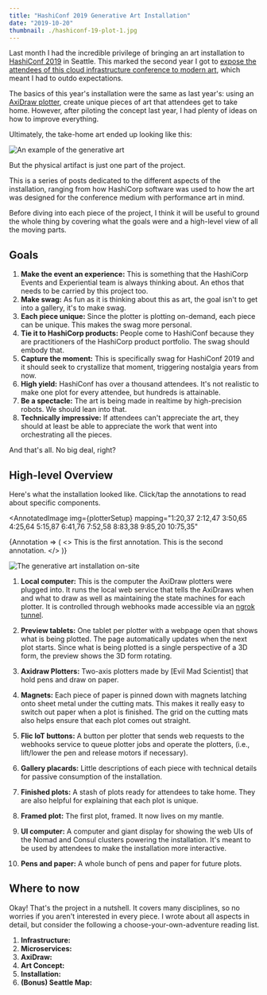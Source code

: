 ```yaml
---
title: "HashiConf 2019 Generative Art Installation"
date: "2019-10-20"
thumbnail: ./hashiconf-19-plot-1.jpg
---
```



Last month I had the incredible privilege of bringing an art installation to [HashiConf 2019]() in Seattle. This marked the second year I got to [expose the attendees of this cloud infrastructure conference to modern art](), which meant I had to outdo expectations.

The basics of this year's installation were the same as last year's: using an [AxiDraw plotter](), create unique pieces of art that attendees get to take home. However, after piloting the concept last year, I had plenty of ideas on how to improve everything.

Ultimately, the take-home art ended up looking like this:

![An example of the generative art](./hashiconf-19-plot-1.jpg)

But the physical artifact is just one part of the project.

This is a series of posts dedicated to the different aspects of the installation, ranging from how HashiCorp software was used to how the art was designed for the conference medium with performance art in mind.

Before diving into each piece of the project, I think it will be useful to ground the whole thing by covering what the goals were and a high-level view of all the moving parts.

## Goals

1. **Make the event an experience:** This is something that the HashiCorp Events and Experiential team is always thinking about. An ethos that needs to be carried by this project too.
2. **Make swag:** As fun as it is thinking about this as art, the goal isn't to get into a gallery, it's to make swag.
3. **Each piece unique:** Since the plotter is plotting on-demand, each piece can be unique. This makes the swag more personal.
4. **Tie it to HashiCorp products:** People come to HashiConf because they are practitioners of the HashiCorp product portfolio. The swag should embody that.
5. **Capture the moment:** This is specifically swag for HashiConf 2019 and it should seek to crystallize that moment, triggering nostalgia years from now.
6. **High yield:** HashiConf has over a thousand attendees. It's not realistic to make one plot for every attendee, but hundreds is attainable.
7. **Be a spectacle:** The art is being made in realtime by high-precision robots. We should lean into that.
8. **Technically impressive:** If attendees can't appreciate the art, they should at least be able to appreciate the work that went into orchestrating all the pieces.

And that's all. No big deal, right?

## High-level Overview

Here's what the installation looked like. Click/tap the annotations to read about specific components.

<AnnotatedImage
  img={plotterSetup}
  mapping="1:20,37 2:12,47 3:50,65 4:25,64 5:15,87 6:41,76 7:52,58 8:83,38 9:85,20 10:75,35"
>
  {Annotation => (
    <>
      <Annotation id="1">This is the first annotation.</Annotation>
      <Annotation id="2">This is the second annotation.</Annotation>
    </>
  )}
</AnnotatedImage>

![The generative art installation on-site](./plotter-setup.jpg)

1. **Local computer:** This is the computer the AxiDraw plotters were plugged into. It runs the local web service that tells the AxiDraws when and what to draw as well as maintaining the state machines for each plotter. It is controlled through webhooks made accessible via an [ngrok tunnel]().

2. **Preview tablets:** One tablet per plotter with a webpage open that shows what is being plotted. The page automatically updates when the next plot starts. Since what is being plotted is a single perspective of a 3D form, the preview shows the 3D form rotating.

3. **Axidraw Plotters:** Two-axis plotters made by [Evil Mad Scientist] that hold pens and draw on paper.

4. **Magnets:** Each piece of paper is pinned down with magnets latching onto sheet metal under the cutting mats. This makes it really easy to switch out paper when a plot is finished. The grid on the cutting mats also helps ensure that each plot comes out straight.

5. **Flic IoT buttons:** A button per plotter that sends web requests to the webhooks service to queue plotter jobs and operate the plotters, (i.e., lift/lower the pen and release motors if necessary).

6. **Gallery placards:** Little descriptions of each piece with technical details for passive consumption of the installation.

7. **Finished plots:** A stash of plots ready for attendees to take home. They are also helpful for explaining that each plot is unique.

8. **Framed plot:** The first plot, framed. It now lives on my mantle.

9. **UI computer:** A computer and giant display for showing the web UIs of the Nomad and Consul clusters powering the installation. It's meant to be used by attendees to make the installation more interactive.

10. **Pens and paper:** A whole bunch of pens and paper for future plots.

## Where to now

Okay! That's the project in a nutshell. It covers many disciplines, so no worries if you aren't interested in every piece. I wrote about all aspects in detail, but consider the following a choose-your-own-adventure reading list.

1. **Infrastructure:**
2. **Microservices:**
3. **AxiDraw:**
4. **Art Concept:**
5. **Installation:**
6. **(Bonus) Seattle Map:**
